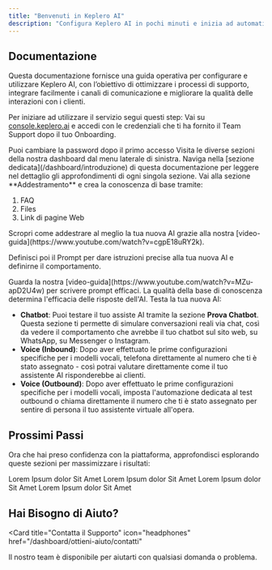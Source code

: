 ```yaml
---
title: "Benvenuti in Keplero AI"
description: "Configura Keplero AI in pochi minuti e inizia ad automatizzare la tua assistenza clienti"
---
```


## Documentazione

Questa documentazione fornisce una guida operativa per configurare e utilizzare Keplero AI, con l’obiettivo di ottimizzare i processi di supporto, integrare facilmente i canali di comunicazione e migliorare la qualità delle interazioni con i clienti.

Per iniziare ad utilizzare il servizio segui questi step: 
<Steps>
<Step title="Accedi alla Dashboard">
  Vai su [console.keplero.ai](https://console.keplero.ai/) e accedi con le credenziali che ti ha fornito il Team Support dopo il tuo Onboarding.
  
  <Note>
  Puoi cambiare la password dopo il primo accesso
  </Note>
</Step>

<Step title="Esplora le varie sezioni della piattaforma">
  Visita le diverse sezioni della nostra dashboard dal menu laterale di sinistra.
  
  <Tip>
  Naviga nella [sezione dedicata](/dashboard/introduzione) di questa documentazione per leggere nel dettaglio gli approfondimenti di ogni singola sezione.
  </Tip>
</Step>

<Step title="Crea la Base di Conoscenza">
  Vai alla sezione **Addestramento** e crea la conoscenza di base tramite:

  1. FAQ
  2. Files 
  3. Link di pagine Web

  <Tip>
  Scropri come addestrare al meglio la tua nuova AI grazie alla nostra [video-guida](https://www.youtube.com/watch?v=cgpE18uRY2k).
  </Tip>

  Definisci poi il Prompt per dare istruzioni precise alla tua nuova AI e definirne il comportamento.

  <Tip>
  Guarda la nostra [video-guida](https://www.youtube.com/watch?v=MZu-apD2U4w) per scrivere prompt efficaci.
  </Tip>

  <Warning>
  La qualità della base di conoscenza determina l'efficacia delle risposte dell'AI.
  </Warning>
</Step>


<Step title="Fai i primi test">
  Testa la tua nuova AI:
  
  - **Chatbot**: Puoi testare il tuo assiste AI tramite la sezione **Prova Chatbot**. Questa sezione ti permette di simulare conversazioni reali via chat, così da vedere il comportamento che avrebbe il tuo chatbot sul sito web, su WhatsApp, su Messenger o Instagram.
  - **Voice (Inbound)**: Dopo aver effettuato le prime configurazioni specifiche per i modelli vocali, telefona direttamente al numero che ti è stato assegnato - così potrai valutare direttamente come il tuo assistente AI risponderebbe ai clienti.
  - **Voice (Outbound)**: Dopo aver effettuato le prime configurazioni specifiche per i modelli vocali, imposta l'automazione dedicata al test outbound o chiama direttamente il numero che ti è stato assegnato per sentire di persona il tuo assistente virtuale all'opera.
  
</Step>
</Steps>

## Prossimi Passi

Ora che hai preso confidenza con la piattaforma, approfondisci esplorando queste sezioni per massimizzare i risultati:

<CardGroup cols={2}>
<Card title="Lorem Ipsum" icon="message-circle" href="/dashboard/conversazioni/overview">
  Lorem Ipsum dolor Sit Amet
</Card>

<Card title="Lorem Ipsum" icon="message-circle" href="/dashboard/conversazioni/overview">
  Lorem Ipsum dolor Sit Amet
</Card>

<Card title="Lorem Ipsum" icon="message-circle" href="/dashboard/conversazioni/overview">
  Lorem Ipsum dolor Sit Amet
</Card>

<Card title="Lorem Ipsum" icon="message-circle" href="/dashboard/conversazioni/overview">
  Lorem Ipsum dolor Sit Amet
</Card>
</CardGroup>

## Hai Bisogno di Aiuto?

<Card
  title="Contatta il Supporto"
  icon="headphones"
  href="/dashboard/ottieni-aiuto/contatti"
>
  Il nostro team è disponibile per aiutarti con qualsiasi domanda o problema.
</Card>
